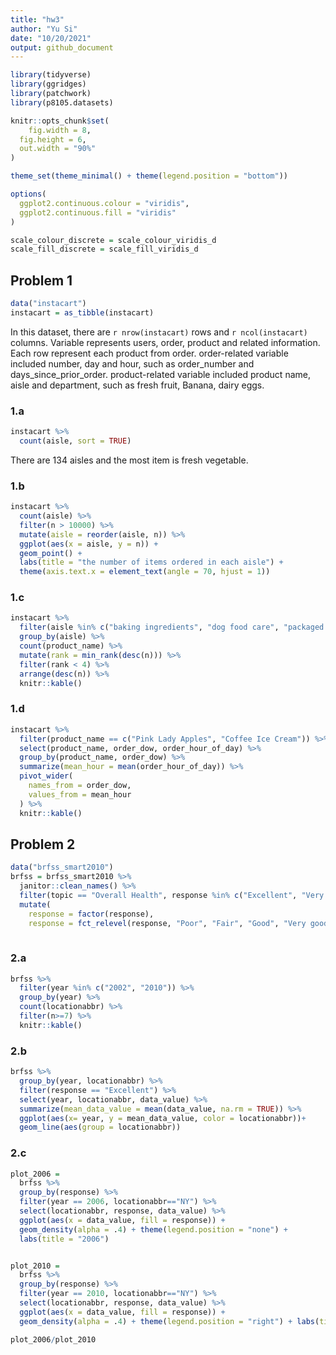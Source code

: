 ```yaml
---
title: "hw3"
author: "Yu Si"
date: "10/20/2021"
output: github_document
---
```


```r
library(tidyverse)
library(ggridges)
library(patchwork)
library(p8105.datasets)

knitr::opts_chunk$set(
	fig.width = 8, 
  fig.height = 6,
  out.width = "90%"
)

theme_set(theme_minimal() + theme(legend.position = "bottom"))

options(
  ggplot2.continuous.colour = "viridis",
  ggplot2.continuous.fill = "viridis"
)

scale_colour_discrete = scale_colour_viridis_d
scale_fill_discrete = scale_fill_viridis_d
```

## Problem 1


```r
data("instacart")
instacart = as_tibble(instacart)
```

In this dataset, there are `r nrow(instacart)` rows and `r ncol(instacart)` columns. Variable represents users, order, product and related information. Each row represent each product from order. order-related variable included number, day and hour, such as order_number and days_since_prior_order. product-related variable included product name, aisle and department, such as fresh fruit, Banana, dairy eggs. 

### 1.a

```r
instacart %>% 
  count(aisle, sort = TRUE)
```
There are 134 aisles and the most item is fresh vegetable.

### 1.b 
```r
instacart %>% 
  count(aisle) %>% 
  filter(n > 10000) %>% 
  mutate(aisle = reorder(aisle, n)) %>% 
  ggplot(aes(x = aisle, y = n)) + 
  geom_point() + 
  labs(title = "the number of items ordered in each aisle") +
  theme(axis.text.x = element_text(angle = 70, hjust = 1))
```


### 1.c
```r
instacart %>% 
  filter(aisle %in% c("baking ingredients", "dog food care", "packaged vegetables fruits")) %>%
  group_by(aisle) %>% 
  count(product_name) %>% 
  mutate(rank = min_rank(desc(n))) %>% 
  filter(rank < 4) %>% 
  arrange(desc(n)) %>%
  knitr::kable()

```

### 1.d
```r
instacart %>% 
  filter(product_name == c("Pink Lady Apples", "Coffee Ice Cream")) %>% 
  select(product_name, order_dow, order_hour_of_day) %>% 
  group_by(product_name, order_dow) %>% 
  summarize(mean_hour = mean(order_hour_of_day)) %>% 
  pivot_wider(
    names_from = order_dow,
    values_from = mean_hour
  ) %>%
  knitr::kable()
```




## Problem 2
```r
data("brfss_smart2010")
brfss = brfss_smart2010 %>% 
  janitor::clean_names() %>% 
  filter(topic == "Overall Health", response %in% c("Excellent", "Very good", "Good", "Fair", "Poor")) %>% 
  mutate(
    response = factor(response),
    response = fct_relevel(response, "Poor", "Fair", "Good", "Very good", "Excellent"))
  
```


### 2.a
```r
brfss %>% 
  filter(year %in% c("2002", "2010")) %>% 
  group_by(year) %>% 
  count(locationabbr) %>%  
  filter(n>=7) %>% 
  knitr::kable()

```


### 2.b
```r
brfss %>% 
  group_by(year, locationabbr) %>% 
  filter(response == "Excellent") %>% 
  select(year, locationabbr, data_value) %>% 
  summarize(mean_data_value = mean(data_value, na.rm = TRUE)) %>% 
  ggplot(aes(x= year, y = mean_data_value, color = locationabbr))+
  geom_line(aes(group = locationabbr))

```

### 2.c
```r
plot_2006 = 
  brfss %>% 
  group_by(response) %>% 
  filter(year == 2006, locationabbr=="NY") %>% 
  select(locationabbr, response, data_value) %>% 
  ggplot(aes(x = data_value, fill = response)) +
  geom_density(alpha = .4) + theme(legend.position = "none") +
  labs(title = "2006")


plot_2010 = 
  brfss %>% 
  group_by(response) %>% 
  filter(year == 2010, locationabbr=="NY") %>% 
  select(locationabbr, response, data_value) %>% 
  ggplot(aes(x = data_value, fill = response)) +
  geom_density(alpha = .4) + theme(legend.position = "right") + labs(title = "2010")

plot_2006/plot_2010


```




